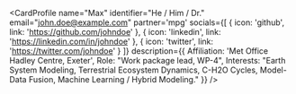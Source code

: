 
<CardProfile 
    name="Max"
    identifier="He / Him / Dr."
    email="john.doe@example.com"
    partner='mpg'
    socials={[
        {
            icon: 'github',
            link: 'https://github.com/johndoe'
        },
        {
            icon: 'linkedin',
            link: 'https://linkedin.com/in/johndoe'
        },
        {
            icon: 'twitter',
            link: 'https://twitter.com/johndoe'
        }
        ]}
    description={{
        Affiliation: 'Met Office Hadley Centre, Exeter',
        Role: "Work package lead, WP-4",
        Interests: "Earth System Modeling, Terrestrial Ecosystem Dynamics, C-H2O Cycles, Model-Data Fusion, Machine Learning / Hybrid Modeling."
    }}
/>
